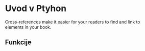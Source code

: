 # Uvod v Ptyhon

Cross-references make it easier for your readers to find and link to elements in your book.

## Funkcije
